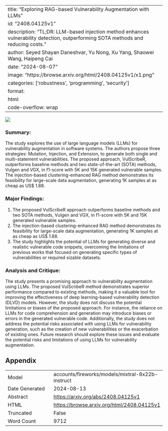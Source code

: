 
---
title: "Exploring RAG-based Vulnerability Augmentation with LLMs"
id: "2408.04125v1"
description: "TL;DR: LLM-based injection method enhances vulnerability detection, outperforming SOTA methods and reducing costs."
author: Seyed Shayan Daneshvar, Yu Nong, Xu Yang, Shaowei Wang, Haipeng Cai
date: "2024-08-07"
image: "https://browse.arxiv.org/html/2408.04125v1/x1.png"
categories: ['robustness', 'programming', 'security']
format:
  html:
    code-overflow: wrap
---

![](https://browse.arxiv.org/html/2408.04125v1/x1.png)

### Summary:

The study explores the use of large language models (LLMs) for vulnerability augmentation in software systems. The authors propose three strategies: Mutation, Injection, and Extension, to generate both single and multi-statement vulnerabilities. The proposed approach, VulScribeR, outperforms baseline methods and two state-of-the-art (SOTA) methods, Vulgen and VGX, in f1-score with 5K and 15K generated vulnerable samples. The injection-based clustering-enhanced RAG method demonstrates its feasibility for large-scale data augmentation, generating 1K samples at as cheap as US$ 1.88.

### Major Findings:

1. The proposed VulScribeR approach outperforms baseline methods and two SOTA methods, Vulgen and VGX, in f1-score with 5K and 15K generated vulnerable samples.
2. The injection-based clustering-enhanced RAG method demonstrates its feasibility for large-scale data augmentation, generating 1K samples at as cheap as US$ 1.88.
3. The study highlights the potential of LLMs for generating diverse and realistic vulnerable code snippets, overcoming the limitations of previous works that focused on generating specific types of vulnerabilities or required sizable datasets.

### Analysis and Critique:

The study presents a promising approach to vulnerability augmentation using LLMs. The proposed VulScribeR method demonstrates superior performance compared to existing methods, making it a valuable tool for improving the effectiveness of deep learning-based vulnerability detection (DLVD) models. However, the study does not discuss the potential limitations or biases of the proposed approach. For instance, the reliance on LLMs for code comprehension and generation may introduce biases or errors in the generated vulnerable code. Additionally, the study does not address the potential risks associated with using LLMs for vulnerability generation, such as the creation of new vulnerabilities or the exacerbation of existing ones. Future research should explore these issues and evaluate the potential risks and limitations of using LLMs for vulnerability augmentation.

## Appendix

|          |          |
|----------|----------|
| Model     | accounts/fireworks/models/mixtral-8x22b-instruct       |
| Date Generated     | 2024-08-13       |
| Abstract | [https://arxiv.org/abs/2408.04125v1](https://arxiv.org/abs/2408.04125v1)        |
| HTML     | [https://browse.arxiv.org/html/2408.04125v1](https://browse.arxiv.org/html/2408.04125v1)       |
| Truncated       | False       |
| Word Count       | 9712       |